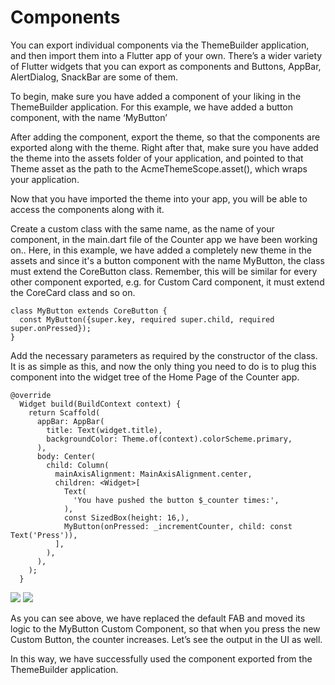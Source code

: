 # Components

You can export individual components via the ThemeBuilder application, and then import them into a Flutter app of your own. There’s a wider variety of Flutter widgets that you can export as components and Buttons, AppBar, AlertDialog, SnackBar are some of them.

To begin, make sure you have added a component of your liking in the ThemeBuilder application. For this example, we have added a button component, with the name ‘MyButton’

After adding the component, export the theme, so that the components are exported along with the theme. Right after that, make sure you have added the theme into the assets folder of your application, and pointed to that Theme asset as the path to the AcmeThemeScope.asset(), which wraps your application.

Now that you have imported the theme into your app, you will be able to access the components along with it.

Create a custom class with the same name, as the name of your component,  in the main.dart file of the Counter app we have been working on.. Here, in this example, we have added a completely new theme in the assets and since it's a button component with the name MyButton, the class must extend the CoreButton class. Remember, this will be similar for every other component exported, e.g. for Custom Card component, it must extend the CoreCard class and so on.

```
class MyButton extends CoreButton {
  const MyButton({super.key, required super.child, required super.onPressed});
}
```

Add the necessary parameters as required by the constructor of the class. It is as simple as this, and now the only thing you need to do is to plug this component into the widget tree of the Home Page of the Counter app.

```
@override
  Widget build(BuildContext context) {
    return Scaffold(
      appBar: AppBar(
        title: Text(widget.title),
        backgroundColor: Theme.of(context).colorScheme.primary,
      ),
      body: Center(
        child: Column(
          mainAxisAlignment: MainAxisAlignment.center,
          children: <Widget>[
            Text(
              'You have pushed the button $_counter times:',
            ),
            const SizedBox(height: 16,),
            MyButton(onPressed: _incrementCounter, child: const Text('Press')),
          ],
        ),
      ),
    );
  }
```
<Image src="/assets/starter_app_components.png" caption="Starter app with components"/>

<Image src="/assets/starter_app_components_pressed.png" caption="Starter app with Custom Button component pressed"/>

As you can see above, we have replaced the default FAB and moved its logic to the MyButton Custom Component, so that when you press the new Custom Button, the counter increases. Let’s see the output in the UI as well.

In this way, we have successfully used the component exported from the ThemeBuilder application.
